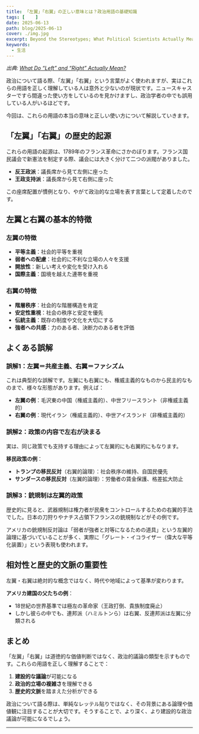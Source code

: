 ```yaml
---
title: 「左翼」「右翼」の正しい意味とは？政治用語の基礎知識
tags: [    ]
date: 2025-06-13
path: blog/2025-06-13
cover: ./img.jpg
excerpt: Beyond the Stereotypes; What Political Scientists Actually Mean by Left and Right
keywords:
  - 生活
---
```


*出典: [What Do “Left” and “Right” Actually Mean?](https://hoferjonathan14.medium.com/what-do-left-and-right-actually-mean-75dddcdb2b38)*

政治について語る際、「左翼」「右翼」という言葉がよく使われますが、実はこれらの用語を正しく理解している人は意外と少ないのが現状です。ニュースキャスターですら間違った使い方をしているのを見かけますし、政治学者の中でも誤用している人がいるほどです。

今回は、これらの用語の本当の意味と正しい使い方について解説していきます。

## 「左翼」「右翼」の歴史的起源

これらの用語の起源は、1789年のフランス革命にさかのぼります。フランス国民議会で新憲法を制定する際、議会には大きく分けて二つの派閥がありました。

- **反王政派**：議長席から見て左側に座った
- **王政支持派**：議長席から見て右側に座った

この座席配置が慣例となり、やがて政治的な立場を表す言葉として定着したのです。

## 左翼と右翼の基本的特徴

### 左翼の特徴
- **平等主義**：社会的平等を重視
- **弱者への配慮**：社会的に不利な立場の人々を支援
- **開放性**：新しい考えや変化を受け入れる
- **国際主義**：国境を越えた連帯を重視

### 右翼の特徴
- **階層秩序**：社会的な階層構造を肯定
- **安定性重視**：社会の秩序と安定を優先
- **伝統主義**：既存の制度や文化を大切にする
- **強者への共感**：力のある者、決断力のある者を評価

## よくある誤解

### 誤解1：左翼＝共産主義、右翼＝ファシズム
これは典型的な誤解です。左翼にも右翼にも、権威主義的なものから民主的なものまで、様々な形態があります。例えば：

- **左翼の例**：毛沢東の中国（権威主義的）、中世フリースラント（非権威主義的）
- **右翼の例**：現代イラン（権威主義的）、中世アイスランド（非権威主義的）

### 誤解2：政策の内容で左右が決まる
実は、同じ政策でも支持する理由によって左翼的にも右翼的にもなります。

**移民政策の例**：
- **トランプの移民反対**（右翼的論理）：社会秩序の維持、自国民優先
- **サンダースの移民反対**（左翼的論理）：労働者の賃金保護、格差拡大防止

### 誤解3：銃規制は左翼的政策
歴史的に見ると、武器規制は権力者が民衆をコントロールするための右翼的手法でした。日本の刀狩りやナチス占領下フランスの銃規制などがその例です。

アメリカの銃規制反対論は「弱者が強者と対等になるための道具」という左翼的論理に基づいていることが多く、実際に「グレート・イコライザー（偉大な平等化装置）」という表現も使われます。

## 相対性と歴史的文脈の重要性

左翼・右翼は絶対的な概念ではなく、時代や地域によって基準が変わります。

**アメリカ建国の父たちの例**：
- 18世紀の世界基準では極左の革命家（王政打倒、貴族制度廃止）
- しかし彼らの中でも、連邦派（ハミルトンら）は右翼、反連邦派は左翼に分類される

## まとめ

「左翼」「右翼」は道徳的な価値判断ではなく、政治的議論の類型を示すものです。これらの用語を正しく理解することで：

1. **建設的な議論**が可能になる
2. **政治的立場の複雑さ**を理解できる
3. **歴史的文脈**を踏まえた分析ができる

政治について語る際は、単純なレッテル貼りではなく、その背景にある論理や価値観に注目することが大切です。そうすることで、より深く、より建設的な政治議論が可能になるでしょう。

---